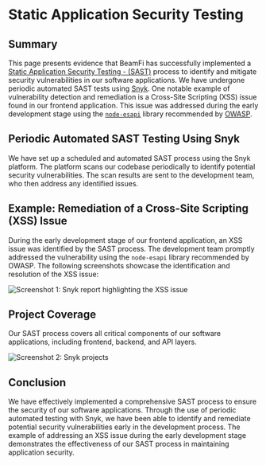 # Static Application Security Testing

## Summary

This page presents evidence that BeamFi has successfully implemented a [Static Application Security Testing - (SAST)](https://snyk.io/learn/application-security/static-application-security-testing/) process to identify and mitigate security vulnerabilities in our software applications. We have undergone periodic automated SAST tests using [Snyk](https://snyk.io/). One notable example of vulnerability detection and remediation is a Cross-Site Scripting (XSS) issue found in our frontend application. This issue was addressed during the early development stage using the [`node-esapi`](https://github.com/ESAPI/node-esapi) library recommended by [OWASP](https://owasp.org/).

## Periodic Automated SAST Testing Using Snyk

We have set up a scheduled and automated SAST process using the Snyk platform. The platform scans our codebase periodically to identify potential security vulnerabilities. The scan results are sent to the development team, who then address any identified issues.

## Example: Remediation of a Cross-Site Scripting (XSS) Issue

During the early development stage of our frontend application, an XSS issue was identified by the SAST process. The development team promptly addressed the vulnerability using the `node-esapi` library recommended by OWASP. The following screenshots showcase the identification and resolution of the XSS issue:

![Screenshot 1: Snyk report highlighting the XSS issue](/SnykXSSIssue.png)

## Project Coverage

Our SAST process covers all critical components of our software applications, including frontend, backend, and API layers.

![Screenshot 2: Snyk projects](/SnykProjects.png)

## Conclusion

We have effectively implemented a comprehensive SAST process to ensure the security of our software applications. Through the use of periodic automated testing with Snyk, we have been able to identify and remediate potential security vulnerabilities early in the development process. The example of addressing an XSS issue during the early development stage demonstrates the effectiveness of our SAST process in maintaining application security.
